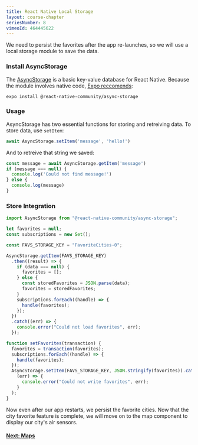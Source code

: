 ```yaml
---
title: React Native Local Storage
layout: course-chapter
seriesNumber: 8
vimeoId: 464445622
---
```


We need to persist the favorites after the app re-launches, so we will use a local storage module to save the data.

### Install AsyncStorage

The [AsyncStorage](https://react-native-community.github.io/async-storage/docs/usage/) is a basic key-value database for React Native. Because the module involves native code, [Expo reccomends](https://docs.expo.io/versions/latest/sdk/async-storage/): 

```
expo install @react-native-community/async-storage
```


### Usage

AsyncStorage has two essential functions for storing and retreiving data. To store data, use `setItem`:

```jsx
await AsyncStorage.setItem('message', 'hello!')
```

And to retreive that string we saved:

```jsx
const message = await AsyncStorage.getItem('message')
if (message === null) {
  console.log('Could not find message!')
} else {
  console.log(message)
}
```


### Store Integration

```jsx:CityFavorites.js
import AsyncStorage from "@react-native-community/async-storage";

let favorites = null;
const subscriptions = new Set();

const FAVS_STORAGE_KEY = "FavoriteCities-0";

AsyncStorage.getItem(FAVS_STORAGE_KEY)
  .then((result) => {
    if (data === null) {
      favorites = [];
    } else {
      const storedFavorites = JSON.parse(data);
      favorites = storedFavorites;
    }
    subscriptions.forEach((handle) => {
      handle(favorites);
    });
  })
  .catch((err) => {
    console.error("Could not load favorites", err);
  });

function setFavorites(transaction) {
  favorites = transaction(favorites);
  subscriptions.forEach((handle) => {
    handle(favorites);
  });
  AsyncStorage.setItem(FAVS_STORAGE_KEY, JSON.stringify(favorites)).catch(
    (err) => {
      console.error("Could not write favorites", err);
    }
  );
}
```

Now even after our app restarts, we persist the favorite cities. Now that the city favorite feature is complete, we will move on to the map component to display our city's air sensors.

#### [Next: Maps](/react-native-maps)

<!--- © Aven LLC and Aven Contributors. Licensed under Creative Commons BY-NC-SA 4.0 https://creativecommons.org/licenses/by-nc-sa/4.0/ -->
